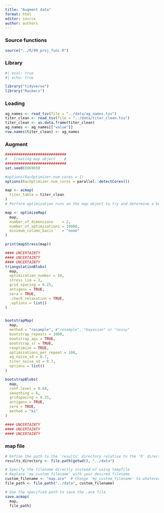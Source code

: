 ```yaml
---
title: "Augment data"
format: html
editor: source
author: authors
---
```


### Source functions

```r
source("../R/99_proj_func.R")
```

### Library

```r
#| eval: true
#| echo: true

library("tidyverse")
library("Racmacs")
```

### Loading

```r

ag_names <- read_tsv(file = "../data/ag_names.tsv")
titer_clean <- read_tsv(file = "../data/titer_clean.tsv")
titer_clean <- as.data.frame(titer_clean)
ag_names <- ag_names[["value"]]
row.names(titer_clean) <- ag_names

```


### Augment

```r
############################
#   Creating map object    #
############################
set.seed(696969)

#options(RacOptimizer.num_cores = 1)
options(RacOptimizer.num_cores = parallel::detectCores())

map <- acmap(
  titer_table = titer_clean
)
# Perform optimization runs on the map object to try and determine a best map

map <- optimizeMap(
  map,
  number_of_dimensions    = 2,
  number_of_optimizations = 10000,
  minimum_column_basis    = "none"
)

print(mapStress(map))

#### UNCERTAINTY
#### UNCERTAINTY
#### UNCERTAINTY
triangulationBlobs(
  map,
  optimization_number = 10,
  stress_lim = 1,
  grid_spacing = 0.25,
  antigens = TRUE,
  sera = TRUE,
  .check_relaxation = TRUE,
  .options = list()
)


bootstrapMap(
  map,
  method = "resample", #"resample", "bayesian" or "noisy"
  bootstrap_repeats = 1000,
  bootstrap_ags = TRUE,
  bootstrap_sr = TRUE,
  reoptimize = TRUE,
  optimizations_per_repeat = 100,
  ag_noise_sd = 0.7,
  titer_noise_sd = 0.7,
  options = list()
)

bootstrapBlobs(
  map,
  conf.level = 0.68,
  smoothing = 6,
  gridspacing = 0.25,
  antigens = TRUE,
  sera = TRUE,
  method = "ks"
)

#### UNCERTAINTY
#### UNCERTAINTY
#### UNCERTAINTY

```


### map file

```r

# Define the path to the 'results' directory relative to the 'R' directory
results_directory <- file.path(getwd(), "../data")

# Specify the filename directly instead of using tempfile
# Replace 'my_custom_filename' with your desired filename
custom_filename <- "map.ace"  # Change 'my_custom_filename' to whatever you want
file_path <- file.path("../data", custom_filename)

# Use the specified path to save the .ace file
save.acmap(
  map,
  file_path)

```
